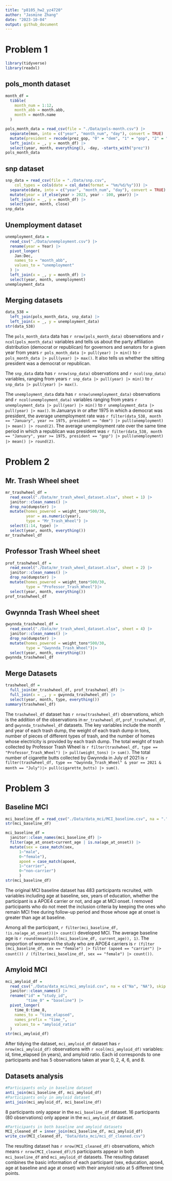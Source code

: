 ```yaml
---
title: "p8105_hw2_yz4720"
author: "Jasmine Zhang"
date: "2023-10-04"
output: github_document
---
```

# Problem 1
```r
library(tidyverse)
library(readxl)
```
## pols_month dataset
```r
month_df = 
  tibble(
    month_num = 1:12,
    month_abb = month.abb,
    month = month.name
  )

pols_month_data = read_csv(file = "./Data/pols-month.csv") |> 
  separate(mon, into = c("year", "month_num", "day"), convert = TRUE) |>
  mutate(president = recode(prez_gop, "0" = "dem", "1" = "gop", "2" = "gop")) |>
  left_join(x = _, y = month_df) |> 
  select(year, month, everything(), -day, -starts_with("prez")) 
pols_month_data
```
## snp dataset
```r
snp_data = read_csv(file = "./Data/snp.csv",
    col_types = cols(date = col_date(format = "%m/%d/%y"))) |> 
  separate(date, into = c("year", "month_num", "day"), convert = TRUE) |>
  mutate(year = if_else(year > 2023, year - 100, year)) |> 
  left_join(x = _, y = month_df) |> 
  select(year, month, close) 
snp_data
```
## Unemployment dataset
```r
unemployment_data = 
  read_csv("./Data/unemployment.csv") |>
  rename(year = Year) |>
  pivot_longer(
    Jan:Dec, 
    names_to = "month_abb",
    values_to = "unemployment"
  ) |> 
  left_join(x = _, y = month_df) |> 
  select(year, month, unemployment)
unemployment_data
```
## Merging datasets
```r
data_538 = 
  left_join(pols_month_data, snp_data) |>
  left_join(x = _, y = unemployment_data)
str(data_538)
```

The `pols_month_data` data has `r nrow(pols_month_data)` observations and `r ncol(pols_month_data)` variables and tells us about the party affiliation distribution (democrat or republican) for governors and senators for a given year from years `r pols_month_data |> pull(year) |> min()` to `r pols_month_data |> pull(year) |> max()`. It also tells us whether the sitting president was a democrat or republican. 

The `snp_data` data has `r nrow(snp_data)` observations and `r ncol(snp_data)` variables, ranging from years `r snp_data |> pull(year) |> min()` to `r snp_data |> pull(year) |> max()`. 

The `unemployment_data` data has `r nrow(unemployment_data)` observations and `r ncol(unemployment_data)` variables ranging from years `r unemployment_data |> pull(year) |> min()` to `r unemployment_data |> pull(year) |> max()`. In Januarys in or after 1975 in which a democrat was president, the average unemployment rate was `r filter(data_538, month == "January", year >= 1975, president == "dem") |> pull(unemployment) |> mean() |> round(2)`.  The average unemployment rate over the same time period in which a republican was president was `r filter(data_538, month == "January", year >= 1975, president == "gop") |> pull(unemployment) |> mean() |> round(2)`.


# Problem 2
## Mr. Trash Wheel sheet
```r
mr_trashwheel_df = 
  read_excel("./Data/mr_trash_wheel_dataset.xlsx", sheet = 1) |> 
  janitor::clean_names() |> 
  drop_na(dumpster) |>
  mutate(homes_powered = weight_tons*500/30,
         year = as.numeric(year),
         type = "Mr_Trash_Wheel") |> 
  select(1:14, type) |> 
  select(year, month, everything())
mr_trashwheel_df
```
## Professor Trash Wheel sheet
```r
prof_trashwheel_df = 
  read_excel("./Data/mr_trash_wheel_dataset.xlsx", sheet = 2) |> 
  janitor::clean_names() |> 
  drop_na(dumpster) |> 
  mutate(homes_powered = weight_tons*500/30,
         type = "Professor_Trash_Wheel")|> 
  select(year, month, everything()) 
prof_trashwheel_df
```
## Gwynnda Trash Wheel sheet
```r
gwynnda_trashwheel_df = 
  read_excel("./Data/mr_trash_wheel_dataset.xlsx", sheet = 4) |> 
  janitor::clean_names() |> 
  drop_na(dumpster) |> 
  mutate(homes_powered = weight_tons*500/30,
         type = "Gwynnda_Trash_Wheel")|> 
  select(year, month, everything()) 
gwynnda_trashwheel_df
```
## Merge Datasets
```r
trashwheel_df = 
  full_join(mr_trashwheel_df, prof_trashwheel_df) |> 
  full_join(x = _, y = gwynnda_trashwheel_df) |> 
  select(year, month, type, everything())
summary(trashwheel_df)
```

The `trashwheel_df` dataset has `r nrow(trashwheel_df)` observations, which is the addition of the observations in `mr_trashwheel_df`, `prof_trashwheel_df`, and `gwynnda_trashwheel_df` datasets. The key variables include the month and year of each trash dump, the weight of each trash dump in tons, number of pieces of different types of trash, and the number of homes whose electricity is provided by each trash dump. The total weight of trash collected by Professor Trash Wheel is `r filter(trashwheel_df, type == "Professor_Trash_Wheel") |> pull(weight_tons) |> sum()`. The total number of cigarette butts collected by Gwynnda in July of 2021 is `r filter(trashwheel_df, type == "Gwynnda_Trash_Wheel" & year == 2021 & month == "July")|> pull(cigarette_butts) |> sum()`.

# Problem 3
## Baseline MCI
```r
mci_baseline_df = read_csv("./Data/data_mci/MCI_baseline.csv", na = ".", skip = 1)
str(mci_baseline_df)

mci_baseline_df = 
  janitor::clean_names(mci_baseline_df) |> 
  filter(age_at_onset>current_age | is.na(age_at_onset)) |> 
  mutate(sex = case_match(sex,
      1~"male",
      0~"female"),
      apoe4 = case_match(apoe4,
      1~"carrier",
      0~"non-carrier")
      )
str(mci_baseline_df)
```

The original MCI baseline dataset has 483 participants recruited, with variables including age at baseline, sex, years of education, whether the participant is a APOE4 carrier or not, and age at MCI onset. I removed participants who do not meet the inclusion criteria by keeping the ones who remain MCI free during follow-up period and those whose age at onset is greater than age at baseline.

Among all the participant, `r filter(mci_baseline_df, !is.na(age_at_onset))|> count()` developed MCI. The average baseline age is `r round(mean(pull(mci_baseline_df, current_age)), 1)`. The proportion of women in the study who are APOE4 carriers is `r (filter (mci_baseline_df, sex == "female") |> filter (apoe4 == "carrier") |> count()) / (filter(mci_baseline_df, sex == "female") |> count())`.

## Amyloid MCI 
```r
mci_amyloid_df = 
  read_csv("./Data/data_mci/mci_amyloid.csv", na = c("Na", "NA"), skip = 1) |> 
  janitor::clean_names() |> 
  rename("id" = "study_id",
         "time_0" = "baseline") |> 
  pivot_longer(
    time_0:time_8,
    names_to = "time_elapsed", 
    names_prefix = "time_",
    values_to = "amyloid_ratio"
  )
str(mci_amyloid_df)
```

After tidying the dataset, `mci_amyloid_df` dataset has `r nrow(mci_amyloid_df)` observations with `r ncol(mci_amyloid_df)` variables: id, time_elapsed (in years), and amyloid ratio. Each id corresponds to one participants and has 5 observations taken at year 0, 2, 4, 6, and 8.

## Datasets analysis
```r
#Participants only in baseline dataset
anti_join(mci_baseline_df, mci_amyloid_df)
#Participants only in amyloid dataset
anti_join(mci_amyloid_df, mci_baseline_df)
```
8 participants only appear in the `mci_baseline_df` dataset. 16 participants (80 observations) only appear in the `mci_amyloid_df` dataset. 

```r
#Participants in both baseline and amyloid datasets
MCI_cleaned_df = inner_join(mci_baseline_df, mci_amyloid_df)
write_csv(MCI_cleaned_df, "Data/data_mci/mci_df_cleaned.csv")
```

The resulting dataset has `r nrow(MCI_cleaned_df)` observations, which means `r nrow(MCI_cleaned_df)/5` participants appear in both `mci_baseline_df` and `mci_amyloid_df` datasets. The resulting dataset combines the basic information of each participant (sex, education, apoe4, age at baseline and age at onset) with their amyloid ratio at 5 different time points.